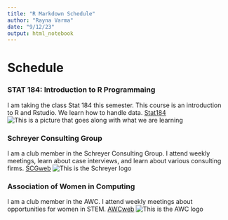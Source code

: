 ```yaml
---
title: "R Markdown Schedule"
author: "Rayna Varma"
date: "9/12/23"
output: html_notebook
---
```


# Schedule


### STAT 184: Introduction to R Programmaing

I am taking the class Stat 184 this semester. This course is an introduction to R and Rstudio. We learn how to handle data. 
[Stat184](https://bulletins.psu.edu/university-course-descriptions/undergraduate/stat/)
![This is a picture that goes along with what we are learning](https://www.rstudio.com/wp-content/uploads/2018/10/RStudio-Logo-Flat.png)


### Schreyer Consulting Group

I am a club member in the Schreyer Consulting Group. I attend weekly meetings, learn about case interviews, and learn about various consulting firms. 
[SCGweb](https://scgpennstate.weebly.com/)
![This is the Schreyer logo](https://images.nittanyweb.com/scs/images/products/15/original/penn_state_university_schreyer_honors_college_magnet_nittany_lions_psu_p8376.jpg)


### Association of Women in Computing

I am a club member in the AWC. I attend weekly meetings about opportunities for women in STEM. 
[AWCweb](https://awc.cse.psu.edu/)
![This is the AWC logo](https://i.ytimg.com/vi/GoybOnUCAQM/maxresdefault.jpg)



